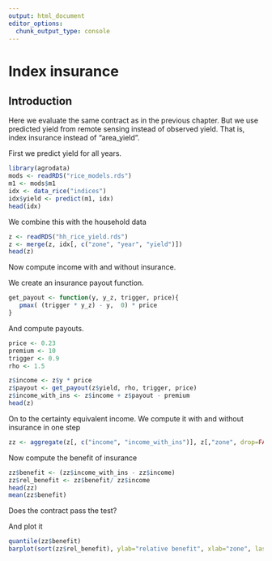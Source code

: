 ```yaml
---
output: html_document
editor_options: 
  chunk_output_type: console
---
```

# Index insurance


## Introduction

Here we evaluate the same contract as in the previous chapter. But we use predicted yield from remote sensing instead of observed yield. That is, index insurance instead of "area_yield". 


First we predict yield for all years.

```r
library(agrodata)
mods <- readRDS("rice_models.rds")
m1 <- mods$m1
idx <- data_rice("indices")
idx$yield <- predict(m1, idx)
head(idx)
```

We combine this with the household data

```r
z <- readRDS("hh_rice_yield.rds")
z <- merge(z, idx[, c("zone", "year", "yield")])
head(z)
```

Now compute income with and without insurance. 

We create an insurance payout function.

```r
get_payout <- function(y, y_z, trigger, price){
   pmax( (trigger * y_z) - y,  0) * price
}
``` 

And compute payouts. 

```r
price <- 0.23
premium <- 10
trigger <- 0.9
rho <- 1.5

z$income <- z$y * price
z$payout <- get_payout(z$yield, rho, trigger, price)
z$income_with_ins <- z$income + z$payout - premium
head(z)
```

On to the certainty equivalent income. We compute it with and without insurance in one step

```r
zz <- aggregate(z[, c("income", "income_with_ins")], z[,"zone", drop=FALSE], function(i) ce_income(i, 1.5))
```

Now compute the benefit of insurance

```r
zz$benefit <- (zz$income_with_ins - zz$income)
zz$rel_benefit <- zz$benefit/ zz$income
head(zz)
mean(zz$benefit)
```
Does the contract pass the test?


And plot it 

```r
quantile(zz$benefit)
barplot(sort(zz$rel_benefit), ylab="relative benefit", xlab="zone", las=1)
```


